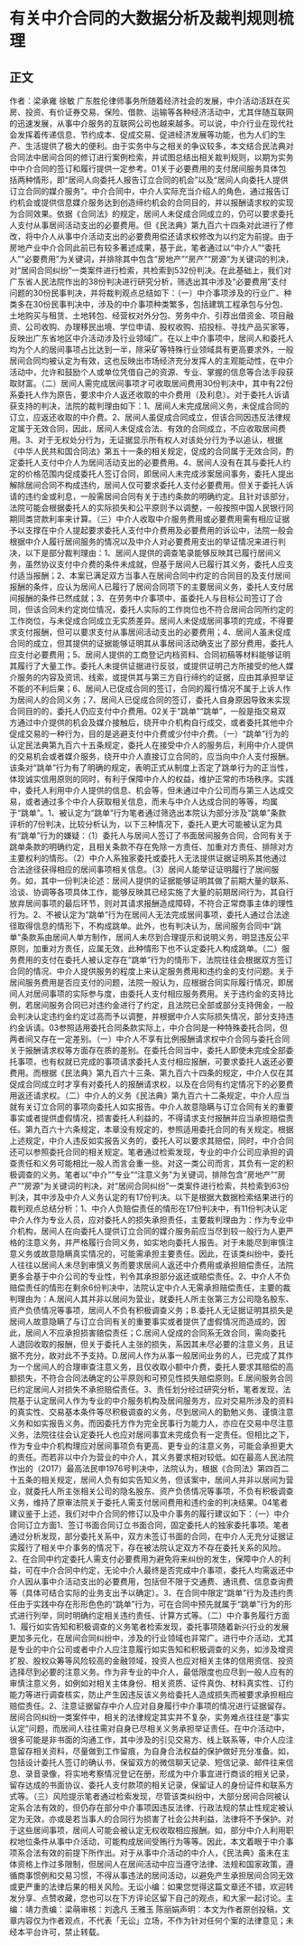 # 有关中介合同的大数据分析及裁判规则梳理
## 正文
作者：梁承雍 徐敏 广东胜伦律师事务所随着经济社会的发展，中介活动活跃在买房、投资、有价证券交易、保险、借款、运输等各种经济活动中，尤其伴随互联网的迅速发展，从事中介服务的互联网公司也越来越多。可以说，中介行业在现代社会发挥着传递信息、节约成本、促成交易、促进经济发展等功能，也为人们的生产、生活提供了极大的便利。由于实务中与之相关的争议较多，本文结合民法典对合同法中居间合同的修订进行案例检索，并试图总结出相关裁判规则，以期为实务中中介合同的签订和履行提供一定参考。01关于必要费用的支付居间服务具体包括两种情形，即“居间人向委托人报告订立合同的机会”以及“居间人向委托人提供订立合同的媒介服务”。中介合同中，中介人实际充当介绍人的角色，通过报告订约机会或提供信息媒介服务达到创造缔约机会的合同目的，并以报酬请求权的实现为合同效果。依据《合同法》的规定，居间人未促成合同成立的，仍可以要求委托人支付从事居间活动支出的必要费用。但《民法典》第九百六十四条对此进行了修改，将中介人从事中介活动支出的必要费用偿还请求权修改为以约定为前提。由于房地产业中介合同此前已有较多著述成果，基于此，笔者通过以“中介人”“委托人”“必要费用”为关键词，并排除其中包含“房地产”“房产”“房源”为关键词的判决，对“居间合同纠纷”一类案件进行检索，共检索到532份判决。在此基础上，我们对广东省人民法院作出的38份判决进行研究分析，筛选出其中涉及“必要费用”支付问题的30份民事判决，并将裁判观点总结如下：（一）中介事项涉及的行业广、种类多在30份民事判决中，涉及的中介事项种类繁多，包括建筑工程承包与分包、土地购买与租赁、土地转包、经营权对外分包、劳务中介、引荐出借资金、项目融资、公司收购、办理移民出境、学位申请、股权收购、招投标、寻找产品买家等，反映出广东省地区中介活动涉及行业领域广。在以上中介事项中，居间人和委托人均为个人的居间事项占比达到一半，除采矿等特殊行业领域具有更高要求外，一般居间合同均被认定为有效，这也反映出市场经济充分发挥人的主观能动性，在中介活动中，允许和鼓励个人或单位凭借自己的资源、专业、掌握的信息等合法手段获取财富。（二）居间人需完成居间事项才可收取居间费用30份判决中，其中有22份系委托人作为原告，要求中介人返还收取的中介费用（及利息）。对于委托人诉请获支持的判决，法院的裁判理由如下：1、居间人未完成居间义务，未促成合同的订立，应返还收取的中介费。2、居间人虽促成合同成立，但该合同因违反法律规定属于无效合同，因此，居间人未促成合法、有效的合同成立，不应收取居间费用。3、对于无权处分行为，无证据显示所有权人对该处分行为予以追认，根据《中华人民共和国合同法》第五十一条的相关规定，促成的合同属于无效合同，酌定委托人支付中介人为居间活动支出的必要费用。4、居间人没有在其与委托人约定的价格范围内促成委托人签订合同，即居间人未完成涉案居间事务，委托人提出解除居间合同不构成违约，居间人仅可要求委托人支付必要费用。但关于委托人诉请的违约金或利息，一般需居间合同有关于违约条款的明确约定。且针对该部分，法院可能会根据委托人的实际损失和公平原则予以调整，一般按照中国人民银行同期同类贷款利率来计算。（三）中介人收取中介服务费用或必要费用需有相应证据予以支撑在中介人提起要求委托人支付中介费用及必要费用的诉讼中，法院一般会根据中介人履行居间服务的情况以及中介人对必要费用支出的举证情况来进行判决，以下是部分裁判理由：1、居间人提供的调查笔录能够反映其已履行居间义务，虽然协议支付中介费的条件未成就，但基于居间人已履行其义务，委托人应支付适当报酬；2、本案已满足双方当事人在居间合同中约定的合同目的及支付居间报酬的条件，应认为居间人已履行了居间合同项下的主要居间义务，委托人支付居间报酬的条件已然成就；3、在劳务中介事项中，虽委托人与目标公司签订了合同，但该合同未约定岗位情况，委托人实际的工作岗位也不符合居间合同所约定的工作岗位，与未促成合同成立无实质差异。居间人未促成居间事项的完成，不得要求支付报酬，但可以要求支付从事居间活动支出的必要费用；4、居间人虽未促成合同的成立，但其提供的证据能够证明其从事居间活动确支出了部分费用，委托人应支付必要费用；5、居间人提供的工商登记内档资料、合同初稿等材料能够证明其履行了大量工作。委托人未提供证据进行反驳，或提供证明己方所接受的他人媒介服务的内容及资讯、线索，或提供其与第三方自行缔约的证据，应由其承担举证不能的不利后果；6、居间人已促成合同的签订，合同的履行情况不属于上诉人作为居间人的合同义务；7、居间人已促成合同的签订，委托人自身原因导致未实现合同目的的，委托人仍应支付中介费用。02关于“跳单”“跳单”，一般是指交易双方通过中介提供的机会及媒介接触后，绕开中介机构自行成交，或者委托其他中介促成交易的一种行为，目的是逃避支付中介费或少付中介费。（一）“跳单”行为的认定民法典第九百六十五条规定，委托人在接受中介人的服务后，利用中介人提供的交易机会或者媒介服务，绕开中介人直接订立合同的，应当向中介人支付报酬。该条对“跳单”行为有了明确的规定，表明正式从制度上否定了跳单行为的正当性，体现诚实信用原则的同时，有利于保障中介人的权益，维护正常的市场秩序。实践中，委托人利用中介人提供的信息、机会等，但未通过中介公司而与第三人达成交易，或者通过多个中介人获取相关信息，而未与中介人达成合同的等等，均属于“跳单”。1、被认定为“跳单”行为笔者通过筛选出本院认为部分涉及“跳单”条款评析的7份判决，比较分析认为，以下三种情况下，委托人更大可能被认定为具有“跳单”行为的嫌疑：（1）委托人与居间人签订了书面居间服务合同，合同有关于跳单条款的明确约定，且相关条款不存在免除一方责任、加重对方责任、排除对方主要权利的情形。（2）中介人系独家委托或委托人无法提供证据证明系其他通过合法途径获得相应的居间事项相关信息。（3）居间人能举证证明履行了居间服务。如，其中一份判决论述：居间人提供的证据能够证明其做了前期大量的联系、洽谈、协调等各项具体工作，能够反映其已经实施了大量的前期居间行为，其自行放弃居间事项的最后环节，则对其请求报酬造成障碍，不符合正常商事主体的理性行为。2、不被认定为“跳单”行为在居间人无法完成居间事项，委托人通过合法途径取得信息的情形下，不构成跳单。此外，也有判决认为，居间服务合同中“跳单”条款系由居间人单方制作，居间人未尽到合理提示和说明义务，明显违反公平原则，加重对方责任，应属无效，此种情形下也不认定委托人构成跳单。（二）服务费用的支付在委托人被认定存在“跳单”行为的情形下，法院往往会根据双方签订合同的情况、中介人提供服务的程度上来认定服务费用和违约金的支付问题。关于居间服务费用是否应支付的问题，法院一般认为，应根据合同实际履行情况，即居间人对居间事项的实际参与度，由委托人支付相应服务费用。关于违约金的支持比例，若居间服务合同已对违约金进行了约定，且法院已全部或部分支持佣金，一般会判决认定违约金约定过高而予以调整，并根据中介人实际损失情况，部分支持违约金诉请。03参照适用委托合同条款实际上，中介合同是一种特殊委托合同，但两者间又存在一定差别。（一）中介人不享有比例报酬请求权中介合同与委托合同关于报酬请求权等方面存在质的差别。在委托合同当中，委托人即使未完成全部委托事项，也有权就已完成的事项请求委托人支付相应报酬，可要求委托人返还必要费用。而根据《民法典》第九百六十三条、第九百六十四条的规定，中介人仅在其促成合同成立时才享有对委托人的报酬请求权，以及在合同有约定情况下的必要费用返还请求权。（二）中介人的义务《民法典》第九百六十二条规定，中介人应当就有关订立合同的事项向委托人如实报告。中介人故意隐瞒与订立合同有关的重要事实或者提供虚假情况，损害委托人利益的，不得请求支付报酬并应当承担赔偿责任。第九百六十六条规定，本章没有规定的，参照适用委托合同的有关规定。根据上述规定，中介人违反如实报告义务的，委托人可以要求其赔偿，同时，中介合同还可以参照委托合同的相关规定。笔者通过检索发现，专业的中介公司应承担的调查责任和义务可能相比一般人而言会重一些。对这一类公司而言，其负有一定的积极调查的义务。笔者以“中介”“专业”“注意义务”为关键词，排除包含“房地产”“房产”“房源”为关键词的判决，对“居间合同纠纷”一类案件进行检索，共检索到63份判决，其中涉及中介人义务认定的有17份判决。以下是根据大数据检索结果进行的裁判观点总结分析：1、中介人负赔偿责任的情形在17份判决中，有11份判决认定中介人作为专业人员，应对委托人的损失承担责任，主要裁判理由为：作为专业中介机构，居间人在向委托人提供订立合同的媒介服务前应当尽到较一般行为人更严格的注意义务，并严格履行合同义务，如实地向委托人报告。对于未能尽到审慎注意义务或故意隐瞒真实情况的，可能需承担主要责任。因此，在该类纠纷中，委托人往往以居间人未尽到审慎义务而要求居间人返还中介费用或承担赔偿责任，法院更多会基于中介公司的专业性，判令其承担部分返还或赔偿责任。2、中介人不负赔偿责任的情形在剩余6份判决中，法院认定中介人无需承担赔偿责任，主要的裁判理由为：A.居间人其并非以居间为营业，就委托人所主张第三方公司隐名股东、资产负债情况等事项，居间人不负有积极调查义务；B.委托人无证据证明其损失是居间人故意隐瞒了与订立合同有关的重要事实或者提供了虚假情况而造成的，因此，居间人不应承担损害赔偿责任；C.居间人促成的合同系无效合同，需向委托人退回收取的报酬，但关于委托人主张的损失，系因其未尽必要的注意义务，且证据不充分，故对此不予支持。D.居间人作为从事一般居间业务的人，已完成了其作为一个居间人的合理审查注意义务，且仅收取小额中介费，委托人要求其赔偿的高额损失，不符合合同法确定的公平原则和可预见性损失赔偿原则。E.居间服务合同已约定居间人对损失不承担赔偿责任。3、责任划分经过研究分析，笔者发现，法院基于认定居间人作为专业的中介服务机构及居间服务方，应对交易所涉及的资料的真实性、交易基本条件等尽积极调查的义务，尽到居间人的勤勉义务、谨慎注意义务和如实报告义务。而因委托方作为完全民事行为能力人，亦应在交易中尽注意义务，法院往往会认定委托人也应对居间事宜未完成负有一定责任。但相比之下，作为专业中介机构理应对居间事项负有更高、更专业的注意义务，可能会承担更大的责任。而若非以中介为营业的中介人，其义务要求相对较低。如在最高人民法院作出的（2017）最高法民申1976号判决中，法院认为，根据《合同法》第四百二十五条的相关规定，居间人负有如实告知义务，但该案中，居间人并非以居间为营业，就委托人所主张相关公司的隐名股东、资产负债情况等事项，不负有积极调查义务，维持了原审法院关于委托人需支付居间费用和违约金的判决结果。04笔者建议鉴于上述，我们对中介合同的修订以及中介事务的履行建议如下：（一）中介合同订立方面1、签订书面合同订立书面合同，固定委托人的独家委托事项。笔者通过分析发现，部分委托关系中，双方未签订书面的合同，在中介人无充分证据证实履行了相关中介事务的情况下，存在被法院认定双方不存在委托关系的风险。2、在合同中约定委托人需支付必要费用为避免将来纠纷的发生，保障中介人的利益，可在中介合同中约定，无论中介人最终是否完成中介事项，委托人均需返还中介人因从事中介活动支出的必要费用，包括但不限于交通费、通讯费、信息查询费等（具体可结合实际的业务支出予以确定）。3、在合同中限定“跳单”行为及违约责任由于实践中存在形形色色的“跳单”行为，可在合同中预先就属于“跳单”行为的形式进行列举，同时明确约定相关违约责任、计算方式等。（二）中介事务履行方面1、履行如实告知和积极调查的义务笔者检索发现，委托事项随着新兴行业的发展更加多元化，在居间合同纠纷中，涉及的行业领域也非常广。进行中介活动，尤其是专业的中介公司或者中介人应注意履行如实告知和积极调查的义务，如涉及增资扩股、股权众筹等风险较高的金融领域，投资人也应对相关主体的信用资信、投资选择尽到必要的注意义务。作为非专业的中介人，最低限度也应尽到一般人应有的审慎注意义务，如例如对相关主体身份、相关资质、证件真伪、材料真实性、订约能力等进行调查核实，防止产生因违反该义务给委托人造成损失而被要求承担相应赔偿责任。2、注意证据留存中介人应对自身履行中介事项的情况进行证据留存。居间合同纠纷一类案件中，相关的法律规定其实并不复杂，实务难点往往是“事实认定”问题，而居间人往往需对自身已尽相关义务承担举证责任。在中介活动中，很多可能是非书面的沟通工作，其中涉及的引见交易方、线上联系等，中介人应注意留存相关资料，尽量做到工作留痕，为自身合法权益的保护做好充分准备。如，包括设计委托人签订的确认书，保留双方的微信聊天记录、短信记录、邮件往来信息、录音录像，将实地考察情况登记在册，形成为中介事宜进行商谈的相关记录，留存达成的书面协议、委托人支付款项的相关记录，保留证人的身份证件和联系方式等。（三）风险提示笔者通过检索发现，尽管该类纠纷中，大部分居间合同被认定系合法有效的，但仍存在部分中介事项因违反法律、行政法规的禁止性规定被认定为无效，亦或是若当事人的合同行为损害了社会公共利益，法律将不予保护。对于这些居间事项，居间人可能会被认定无权收取相应报酬。如，部分中介人利用职权地位条件从事中介活动，可能构成居间受贿行为等等。因此，本文着眼于中介事项系合法有效的前提下所作出。对于从事中介活动的中介人，《民法典》虽未在主体资格上作过多限制，但居间人在居间活动中应当遵守法律、法规和国家政策，遵循商事惯例和交易习惯，不得从事违法的居间活动，以避免产生承担居间合同无效或更严重的法律后果的相关风险。无讼小编：如果您觉得这篇文章还不错，欢迎转发分享、点赞收藏，您也可以在下方评论区留下自己的观点，和大家一起讨论。主编：靖力责编：梁萌审核：刘逸凡 王雅玉 陈丽娟声明：本文为作者原创投稿，文章内容仅为作者观点，不代表「无讼」立场，不作为针对任何个案的法律意见；未经本平台许可，禁止转载。